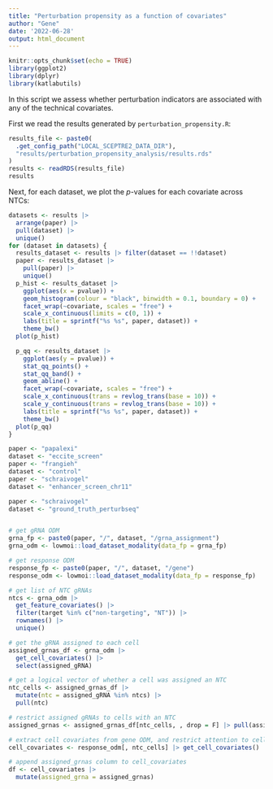 ```yaml
---
title: "Perturbation propensity as a function of covariates"
author: "Gene"
date: '2022-06-28'
output: html_document
---
```


```r
knitr::opts_chunk$set(echo = TRUE)
library(ggplot2)
library(dplyr)
library(katlabutils)
```

In this script we assess whether perturbation indicators are associated with any of the technical covariates.

First we read the results generated by `perturbation_propensity.R`:
```r
results_file <- paste0(
  .get_config_path("LOCAL_SCEPTRE2_DATA_DIR"),
  "results/perturbation_propensity_analysis/results.rds"
)
results <- readRDS(results_file)
results
```

Next, for each dataset, we plot the $p$-values for each covariate across NTCs:
```r
datasets <- results |>
  arrange(paper) |>
  pull(dataset) |>
  unique()
for (dataset in datasets) {
  results_dataset <- results |> filter(dataset == !!dataset)
  paper <- results_dataset |>
    pull(paper) |>
    unique()
  p_hist <- results_dataset |>
    ggplot(aes(x = pvalue)) +
    geom_histogram(colour = "black", binwidth = 0.1, boundary = 0) +
    facet_wrap(~covariate, scales = "free") +
    scale_x_continuous(limits = c(0, 1)) +
    labs(title = sprintf("%s %s", paper, dataset)) +
    theme_bw()
  plot(p_hist)

  p_qq <- results_dataset |>
    ggplot(aes(y = pvalue)) +
    stat_qq_points() +
    stat_qq_band() +
    geom_abline() +
    facet_wrap(~covariate, scales = "free") +
    scale_x_continuous(trans = revlog_trans(base = 10)) +
    scale_y_continuous(trans = revlog_trans(base = 10)) +
    labs(title = sprintf("%s %s", paper, dataset)) +
    theme_bw()
  plot(p_qq)
}
```

```r
paper <- "papalexi"
dataset <- "eccite_screen"
paper <- "frangieh"
dataset <- "control"
paper <- "schraivogel"
dataset <- "enhancer_screen_chr11"

paper <- "schraivogel"
dataset <- "ground_truth_perturbseq"


# get gRNA ODM
grna_fp <- paste0(paper, "/", dataset, "/grna_assignment")
grna_odm <- lowmoi::load_dataset_modality(data_fp = grna_fp)

# get response ODM
response_fp <- paste0(paper, "/", dataset, "/gene")
response_odm <- lowmoi::load_dataset_modality(data_fp = response_fp)

# get list of NTC gRNAs
ntcs <- grna_odm |>
  get_feature_covariates() |>
  filter(target %in% c("non-targeting", "NT")) |>
  rownames() |>
  unique()

# get the gRNA assigned to each cell
assigned_grnas_df <- grna_odm |>
  get_cell_covariates() |>
  select(assigned_gRNA)

# get a logical vector of whether a cell was assigned an NTC
ntc_cells <- assigned_grnas_df |>
  mutate(ntc = assigned_gRNA %in% ntcs) |>
  pull(ntc)

# restrict assigned gRNAs to cells with an NTC
assigned_grnas <- assigned_grnas_df[ntc_cells, , drop = F] |> pull(assigned_gRNA)

# extract cell covariates from gene ODM, and restrict attention to cells with NTC
cell_covariates <- response_odm[, ntc_cells] |> get_cell_covariates()

# append assigned_grnas column to cell_covariates
df <- cell_covariates |>
  mutate(assigned_grna = assigned_grnas)
```
